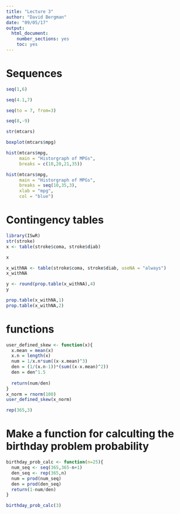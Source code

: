 ---
title: "Lecture 3"
author: "David Bergman"
date: "09/05/17"
output:
  html_document:
    number_sections: yes
    toc: yes
---

# Sequences

```{r}
seq(1,6)
```

```{r}
seq(4.1,7)
```

```{r}
seq(to = 7, from=3)
```
```{r}
seq(8,-9)
```

```{r}
str(mtcars)
```


```{r}
boxplot(mtcars$mpg)
```


```{r}
hist(mtcars$mpg, 
     main = "Historgraph of MPGs",
     breaks = c(10,20,21,35))
```










```{r}
hist(mtcars$mpg, 
     main = "Historgraph of MPGs",
     breaks = seq(10,35,3),
     xlab = "mpg",
     col = "blue")
```


# Contingency tables

```{r}
library(ISwR)
str(stroke)
x <- table(stroke$coma, stroke$diab)
```


```{r}
x
```

```{r}
x_withNA <- table(stroke$coma, stroke$diab, useNA = "always")
x_withNA
```

```{r}
y <- round(prop.table(x_withNA),4)
y
```

```{r}
prop.table(x_withNA,1)
prop.table(x_withNA,2)
```

# functions

```{r}
user_defined_skew <- function(x){
  x.mean = mean(x)
  x.n = length(x)
  num = 1/x.n*sum((x-x.mean)^3)
  den = (1/(x.n-1))*(sum((x-x.mean)^2))
  den = den^1.5
  
  return(num/den)
}
x_norm = rnorm(100)
user_defined_skew(x_norm)
```

```{r}
rep(365,3)
```


# Make a function for calculting the birthday problem probability

```{r}
birthday_prob_calc <- function(n=25){
  num_seq <- seq(365,365-n+1)
  den_seq <- rep(365,n)
  num = prod(num_seq)
  den = prod(den_seq)
  return(1-num/den)
}
```



```{r}
birthday_prob_calc(3)
```

